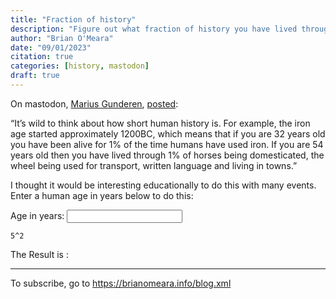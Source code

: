 ```yaml
---
title: "Fraction of history"
description: "Figure out what fraction of history you have lived through"
author: "Brian O'Meara"
date: "09/01/2023"
citation: true
categories: [history, mastodon] 
draft: true
---
```


On mastodon, [Marius Gunderen](https://mastodon.social/@gundersen), [posted](https://mastodon.social/@gundersen/110972549747804838):

"It's wild to think about how short human history is. For example, the iron age started approximately 1200BC, which means that if you are 32 years old you have been alive for 1% of the time humans have used iron. If you are 54 years old then you have lived through 1% of horses being domesticated, the wheel being used for transport, written language and living in towns."

I thought it would be interesting educationally to do this with many events. Enter a human age in years below to do this:


<form>
Age in years: <input type="text" id="age" /><br>
</form>

```ojs
5^2
```

<p>The Result is : <br>
<span id = "result"></span>
</p>

___

To subscribe, go to <https://brianomeara.info/blog.xml>